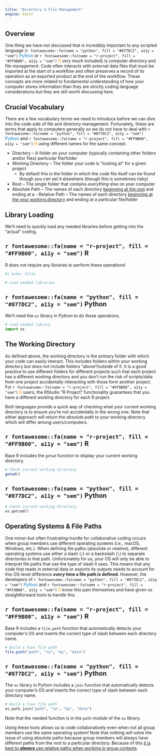 ```yaml
---
title: "Directory & File Management"
engine: knitr
---
```


## Overview

One thing we have not discussed that is incredibly important to any scripted language (`r fontawesome::fa(name = "python", fill = "#077DC2", a11y = "sem")` <span style="color:#077DC2">Python</span> or `r fontawesome::fa(name = "r-project", fill = "#FF9B00", a11y = "sem")` <span style="color:#FF9B00">R</span> _very_ much included) is computer directory and file management. Code often interacts with external data files that must be imported at the start of a workflow and often preserves a record of its operation as an exported product at the end of the workflow. These concepts are more related to fundamental understanding of how your computer stores information than they are strictly coding language considerations but they are still worth discussing here.

## Crucial Vocabulary

There are a few vocabulary terms we need to introduce before we can dive into the code side of file and directory management. Fortunately, these are terms that apply to computers generally so we do not have to deal with `r fontawesome::fa(name = "python", fill = "#077DC2", a11y = "sem")` <span style="color:#077DC2">Python</span> and `r fontawesome::fa(name = "r-project", fill = "#FF9B00", a11y = "sem")` <span style="color:#FF9B00">R</span> using different names for the same concept.

- Directory -- A folder on your computer (typically containing other folders and/or files)
particular file/folder
- Working Directory -- The folder your code is "looking at" for a given project
    - By default this is the folder in which the code file itself can be found though you _can_ set it elsewhere (though this is sometimes risky)
- Root -- The single folder that contains _everything_ else on your computer
- Absolute Path -- The names of each directory <u>beginning at the root</u> and ending at a - Relative Path -- The names of each directory <u>beginning at the your working directory</u> and ending at a particular file/folder

## Library Loading

We'll need to quickly load any needed libraries before getting into the "actual" coding.

:::panel-tabset
## `r fontawesome::fa(name = "r-project", fill = "#FF9B00", a11y = "sem")` R

R does not require any libraries to perform these operations!

```r
#| echo: false

# Load needed libraries

```

## `r fontawesome::fa(name = "python", fill = "#077DC2", a11y = "sem")` Python

We'll need the `os` library in Python to do these operations.

```python
# Load needed library
import os
```
:::

## The Working Directory

As defined above, the working directory is the primary folder with which your code can easily interact. This includes folders within your working directory but _does not_ include folders "above"/outside of it. It is a good practice to use different folders for different projects such that each project has a different working directory and you don't run the risk of scripts/data from one project accidentally interacting with those form another project. For `r fontawesome::fa(name = "r-project", fill = "#FF9B00", a11y = "sem")` <span style="color:#FF9B00">R</span> users, the RStudio "R Project" functionality guarantees that you have a different working directory for each R project.

Both languages provide a quick way of checking what your current working directory is to ensure you're not accidentally in the wrong one. Note that either approach will return the _absolute path_ to your working directory which will differ among users/computers.

:::panel-tabset
## `r fontawesome::fa(name = "r-project", fill = "#FF9B00", a11y = "sem")` R

Base R includes the `getwd` function to display your current working directory.

```r
# Check current working directory
getwd()
```

## `r fontawesome::fa(name = "python", fill = "#077DC2", a11y = "sem")` Python

```python
# Check current working directory
os.getcwd()
```
:::

## Operating Systems & File Paths

One minor--but often frustrating--hurdle for collaborative coding occurs when group members use different operating systems (i.e., macOS, Windows, etc.). When defining file paths (absolute or relative), different operating systems use either a slash (`/`) or a backslash (`\`) to separate directories in that path. Unfortunately for us, your OS will only be able to interpret file paths that use the type of slash it uses. This means that any code that reads in external data or exports its outputs needs to account for this OS-level difference **_every_ time a file path is defined**. However, the developers of `r fontawesome::fa(name = "python", fill = "#077DC2", a11y = "sem")` <span style="color:#077DC2">Python</span> and `r fontawesome::fa(name = "r-project", fill = "#FF9B00", a11y = "sem")` <span style="color:#FF9B00">R</span> know this pain themselves and have given us straightforward tools to handle this.

:::panel-tabset
## `r fontawesome::fa(name = "r-project", fill = "#FF9B00", a11y = "sem")` R

Base R includes a `file.path` function that automatically detects your computer's OS and inserts the correct type of slash between each directory name.

```r
# Build a faux file path
file.path("path", "to", "my", "data")
```

## `r fontawesome::fa(name = "python", fill = "#077DC2", a11y = "sem")` Python

The `os` library in Python includes a `join` function that automatically detects your computer's OS and inserts the correct type of slash between each directory name.

```python
# Build a faux file path
os.path.join("path", "to", "my", "data")
```

Note that the needed function is in the `path` module of the `os` library.
:::

Using these tools allows us to code collaboratively even when not all group members use the same operating system! Note that nothing will solve the issue of using absolute paths because group members will always have different paths from the root to a particular directory. Because of this <u>it is best to **_always_** use relative paths when working in group contexts</u>.

